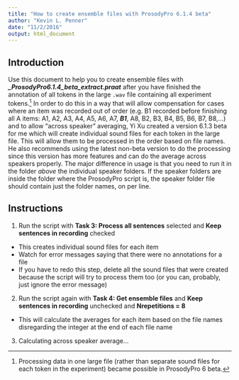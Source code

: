 ```yaml
---
title: "How to create ensemble files with ProsodyPro 6.1.4 beta"
author: "Kevin L. Penner"
date: "11/2/2016"
output: html_document
---
```


## Introduction

Use this document to help you to create ensemble files with ***\_ProsodyPro6.1.4\_beta\_extract.praat*** after you have finished the annotation of all tokens in the large ```.wav``` file containing all experiment tokens.[^1] In order to do this in a way that will allow compensation for cases where an item was recorded out of order (e.g. B1 recorded before finishing all A items: A1, A2, A3, A4, A5, A6, A7, ***B1***, A8, B2, B3, B4, B5, B6, B7, B8,…) and to allow "across speaker" averaging, Yi Xu created a version 6.1.3 beta for me which will create individual sound files for each token in the large file. This will allow them to be processed in the order based on file names. He also recommends using the latest non-beta version to do the processing since this version has more features and can do the average across speakers properly. The major difference in usage is that you need to run it in the folder *above* the individual speaker folders. If the speaker folders are inside the folder where the ProsodyPro script is, the speaker folder file should contain just the folder names, on per line.


[^1]: Processing data in one large file (rather than separate sound files for each token in the experiment) became possible in ProsodyPro 6 beta.

## Instructions

1. Run the script with **Task 3: Process all sentences** selected and **Keep sentences in recording** checked
  + This creates individual sound files for each item
  + Watch for error messages saying that there were no annotations for a file
  + If you have to redo this step, delete all the sound files that were created because the script will try to process them too (or you can, probably, just ignore the error message)
2. Run the script again with **Task 4: Get ensemble files** and **Keep sentences in recording** unchecked and **Nrepetitions = 8**
  + This will calculate the averages for each item based on the file names disregarding the integer at the end of each file name
3. Calculating across speaker average...


